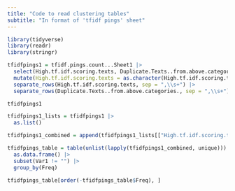 ---
title: "Code to read clustering tables"
subtitle: "In format of 'tfidf pings' sheet"
---

```{r load packages, message = F, warning = F}
library(tidyverse)
library(readr)
library(stringr)
```

```{r separating comma values}
tfidfpings1 = tfidf.pings.count...Sheet1 |>
  select(High.tf.idf.scoring.texts, Duplicate.Texts..from.above.categories.) |>
  mutate(High.tf.idf.scoring.texts = as.character(High.tf.idf.scoring.texts)) |>
  separate_rows(High.tf.idf.scoring.texts, sep = ",\\s+") |>
  separate_rows(Duplicate.Texts..from.above.categories., sep = ",\\s+") 

tfidfpings1
```

```{r table to list}
tfidfpings1_lists = tfidfpings1 |>
  as.list()

tfidfpings1_combined = append(tfidfpings1_lists[["High.tf.idf.scoring.texts"]], tfidfpings1_lists[["Duplicate.Texts..from.above.categories."]])
```

```{r count entries}
tfidfpings_table = table(unlist(lapply(tfidfpings1_combined, unique))) |>
  as.data.frame() |>
  subset(Var1 != "") |>
  group_by(Freq)

tfidfpings_table[order(-tfidfpings_table$Freq), ]
```

